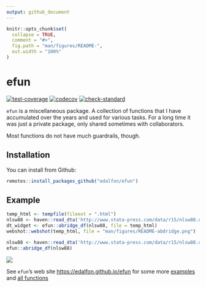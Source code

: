 ```yaml
---
output: github_document
---
```


<!-- README.md is generated from README.Rmd. Please edit that file -->

```r
knitr::opts_chunk$set(
  collapse = TRUE,
  comment = "#>",
  fig.path = "man/figures/README-",
  out.width = "100%"
)
```

# efun

<!-- badges: start -->
[![test-coverage](https://github.com/edalfon/efun/workflows/test-coverage/badge.svg)](https://github.com/edalfon/efun/actions)
[![codecov](https://codecov.io/gh/edalfon/efun/branch/main/graph/badge.svg?token=hXUa7O9iTB)](https://codecov.io/gh/edalfon/efun)
[![check-standard](https://github.com/edalfon/efun/workflows/check-standard/badge.svg)](https://github.com/edalfon/efun/actions)
<!-- badges: end -->

`efun` is a miscellaneous package. A collection of functions that I have 
accumulated over the years and used for various tasks. For a long time it was just a private package, only shared sometimes with collaborators.

Most functions do not have much guardrails, though.

## Installation

You can install from Github:

``` r
remotes::install_packages_github("edalfon/efun")
```

## Example

```r
temp_html <- tempfile(fileext = ".html")
nlsw88 <- haven::read_dta('http://www.stata-press.com/data/r15/nlsw88.dta')
dt_widget <- efun::abridge_df(nlsw88, file = temp_html)
webshot::webshot(temp_html, file = "man/figures/README-abdridge.png")
```

```r
nlsw88 <- haven::read_dta('http://www.stata-press.com/data/r15/nlsw88.dta')
efun::abridge_df(nlsw88)
```

![](man/figures/README-abdridge.png)<!-- -->

See `efun`'s web site [https://edalfon.github.io/efun](https://edalfon.github.io/efun) for some more 
[examples](https://edalfon.github.io/efun/articles/efun.html) and 
[all functions](https://edalfon.github.io/efun/reference/index.html)

